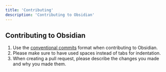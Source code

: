```yaml
---
title: 'Contributing'
description: 'Contributing to Obsidian'
---
```


## Contributing to Obsidian
1. Use the [conventional commits](https://www.conventionalcommits.org/en/v1.0.0/) format when contributing to Obsidian.
2. Please make sure to have used spaces instead of tabs for indentation.
3. When creating a pull request, please describe the changes you made and why you made them.